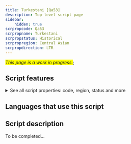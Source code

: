 ```yaml
---
title: Turkestani [Qa53]
description: Top-level script page
sidebar:
    hidden: true
scrpropcode: Qa53
scrpropname: Turkestani
scrpropstatus: Historical
scrpropregion: Central Asian
scrpropdirection: LTR
---
```


<span style='background-color:yellow'>_This page is a work in progress._</span>;


## Script features

<details>
<summary> See all script properties: code, region, status and more</summary>
<ScriptInfo />
</details>

## Languages that use this script

<WsList script='Qa53' wsMax='5' />

## Script description

To be completed...

